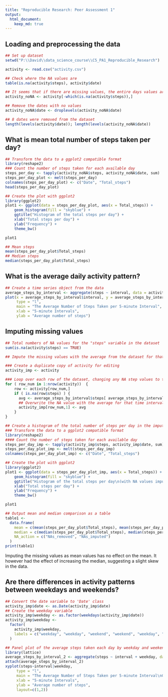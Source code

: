 ---
title: "Reproducible Research: Peer Assessment 1"
output: 
  html_document:
    keep_md: true
---

## Loading and preprocessing the data

```{r}
## Set up dataset
setwd("P:\\David\\data_science_course\\C5_PA1_Reproducible_Research")

activity <- read.csv("activity.csv")

## Check where the NA values are
table(is.na(activity$steps), activity$date)

## It seems that if there are missing values, the entire days values are missing. Remove these days.
activity_noNA <- activity[-which(is.na(activity$steps)),]

## Remove the dates with no values
activity_noNA$date <- droplevels(activity_noNA$date)

## 8 dates were removed from the dataset
length(levels(activity$date)); length(levels(activity_noNA$date))
```

## What is mean total number of steps taken per day?

```{r}
## Transform the data to a ggplot2 compatible format
library(reshape2)
### Count the number of steps taken for each available day
steps_per_day <- tapply(activity_noNA$steps, activity_noNA$date, sum)
steps_per_day_plot <- melt(steps_per_day)
colnames(steps_per_day_plot) <- c("Date", "Total_steps")
head(steps_per_day_plot)

## Create the plot with ggplot2
library(ggplot2)
plot1 <- ggplot(data = steps_per_day_plot, aes(x = Total_steps)) +
    geom_histogram(fill = "skyblue") + 
    ggtitle("Histogram of the total steps per day") +
    xlab("Total steps per day") +
    ylab("Frequency") +
    theme_bw()

plot1

## Mean steps
mean(steps_per_day_plot$Total_steps)
## Median steps
median(steps_per_day_plot$Total_steps)
```

## What is the average daily activity pattern?

```{r}
## Create a time series object from the data
average_steps_by_interval <- aggregate(steps ~ interval, data = activity_noNA, mean)
plot(x = average_steps_by_interval$interval, y = average_steps_by_interval$steps, 
     type = "l", 
     main = "The Average Number of Steps Taken per 5-minute Interval",
     xlab = "5-minute Intervals",
     ylab = "Average number of steps")
```

## Imputing missing values

```{r}
## Total numbers of NA values for the "steps" variable in the dataset
sum(is.na(activity$steps) == TRUE)

## Impute the missing values with the average from the dataset for that interval

### Create a duplicate copy of activity for editing
activity_imp <- activity

### Loop over each row of the dataset, changing any NA step values to the average for that interval
for ( row_num in 1:nrow(activity))  {
    row <- activity[row_num,]
    if ( is.na(row$steps) ) {
      avg <- average_steps_by_interval$steps[ average_steps_by_interval$interval == row$interval ]
      ## Overwrite the NA value with the average for that time interval
      activity_imp[row_num,1] <- avg
    } 
}

## Create a histogram of the total number of steps per day in the imputed dataset
### Transform the data to a ggplot2 compatible format
library(reshape2)
#### Count the number of steps taken for each available day
steps_per_day_imp <- tapply(activity_imp$steps, activity_imp$date, sum)
steps_per_day_plot_imp <- melt(steps_per_day_imp)
colnames(steps_per_day_plot_imp) <- c("Date", "Total_steps")

## Create the plot with ggplot2
library(ggplot2)
plot1 <- ggplot(data = steps_per_day_plot_imp, aes(x = Total_steps)) +
    geom_histogram(fill = "skyblue") + 
    ggtitle("Histogram of the total steps per day\n(with NA values imputed as averages)") +
    xlab("Total steps per day") +
    ylab("Frequency") +
    theme_bw()

plot1

## Output mean and median comparison as a table
table1 <- 
  data.frame(
    mean = c(mean(steps_per_day_plot$Total_steps), mean(steps_per_day_plot_imp$Total_steps)),
    median = c(median(steps_per_day_plot$Total_steps), median(steps_per_day_plot_imp$Total_steps)),
    NA_action = c("NAs_removed", "NAs_imputed")
  )
print(table1)
```

Imputing the missing values as mean values has no effect on the mean. It however had the effect of increasing the median, suggesting a slight skew in the data. 

## Are there differences in activity patterns between weekdays and weekends?

```{r}
## Convert the date variable to 'Date' class
activity_imp$date <- as.Date(activity_imp$date)
## Create the weekday variable
activity_imp$weekday <- as.factor(weekdays(activity_imp$date))
activity_imp$weekday <- 
  factor(
    activity_imp$weekday, 
    labels = c("weekday", "weekday", "weekend", "weekend", "weekday", "weekday", "weekday")
  )

## Panel plot of the average steps taken each day by weekday and weekend
library(lattice) 
average_steps_by_interval_2 <- aggregate(steps ~ interval + weekday, data = activity_imp, mean)
attach(average_steps_by_interval_2)
xyplot(steps~interval|weekday, 
     type = "l", 
     main = "The Average Number of Steps Taken per 5-minute Interval\nGrouped by Weekend and Weekday",
     xlab = "5-minute Intervals",
     ylab = "Average number of steps",
     layout=c(1,2))
```
